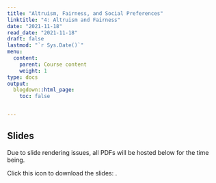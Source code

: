 ```yaml
---
title: "Altruism, Fairness, and Social Preferences"
linktitle: "4: Altruism and Fairness"
date: "2021-11-18"
read_date: "2021-11-18"
draft: false
lastmod: "`r Sys.Date()`"
menu:
  content:
    parent: Course content
    weight: 1
type: docs
output:
  blogdown::html_page:
    toc: false


---
```


## Slides

Due to slide rendering issues, all PDFs will be hosted below for the time being.

Click this icon to download the slides: [<i class="fas fa-file-download"></i>](/ps/EC404_Lecture6.pdf).
